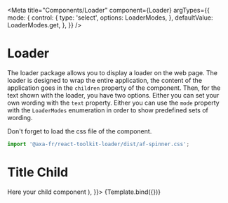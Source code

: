 
<Meta
  title="Components/Loader"
  component={Loader}
  argTypes={{
    mode: {
      control: {
        type: 'select',
        options: LoaderModes,
      },
      defaultValue: LoaderModes.get,
    },
  }}
/>

# Loader


The loader package allows you to display a loader on the web page.
The loader is designed to wrap the entire application, the content of the application goes in the `children` property of the component.
Then, for the text shown with the loader, you have two options. Either you can set your own wording with the `text` property. Either you can use the `mode` property with the `LoaderModes` enumeration in order to show predefined sets of wording.

Don't forget to load the css file of the component.

```javascript
import '@axa-fr/react-toolkit-loader/dist/af-spinner.css';
```

<Canvas>
  <Story
    name="Default"
    args={{
      text: '',
      classModifier: '',
      className: 'af-loader',
      children: (
        <div>
          <h1>Title Child</h1>
          <span>Here your child component</span>
        </div>
      ),
    }}>
    {Template.bind({})}
  </Story>
</Canvas>

<ArgsTable story="Default" />
